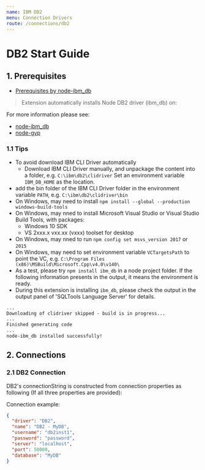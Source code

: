 ```yaml
---
name: IBM DB2
menu: Connection Drivers
route: /connections/db2
---
```


# DB2 Start Guide

## 1. Prerequisites

- [Prerequisites by node-ibm_db](https://github.com/ibmdb/node-ibm_db/#prerequisite)

> Extension automatically installs Node DB2 driver (ibm_db) on:

For more information please see:
- [node-ibm_db](https://github.com/ibmdb/node-ibm_db/)
- [node-gyp](https://github.com/nodejs/node-gyp)

### 1.1 Tips
- To avoid download IBM CLI Driver automatically
  - Download IBM CLI Driver manually, and unpackage the content into a folder, e.g. `C:\ibm\db2\clidriver`
  Set an environment variable `IBM_DB_HOME` as the location.
- add the bin folder of the IBM CLI Driver folder in the environment variable `PATH`, e.g. `C:\ibm\db2\clidriver\bin`
- On Windows, may need to install `npm install --global --production windows-build-tools`
- On Windows, may nned to install Microsoft Visual Studio or Visual Studio Build Tools, with packages:
  - Windows 10 SDK
  - VS 2xxx.x vxx.xx (vxxx) toolset for desktop
- On Windows, may nned to run `npm config set msvs_version 2017` or `2015`
- On Windows, may need to set environment variable `VCTargetsPath` to point the VC, e.g. `C:\Program Files (x86)\MSBuild\Microsoft.Cpp\v4.0\v140\`
- As a test, please try `npm install ibm_db` in a node project folder. If the following information presents in the output, it means the environment is ready.
- During this extension is installing `ibm_db`, please check the output in the output panel of 'SQLTools Language Server' for details.

```txt
...
Downloading of clidriver skipped - build is in progress...
...
Finished generating code
...
node-ibm_db installed successfully!
```

## 2. Connections

### 2.1 DB2 Connection

DB2's connectionString is constructed from connection properties as following (If all three properties are provided):

Connection example:
```json
{
  "driver": "DB2",
  "name": "DB2 - MyDB",
  "username": "db2inst1",
  "password": "password",
  "server": "localhost",
  "port": 50000,
  "database": "MyDB"
}
```
